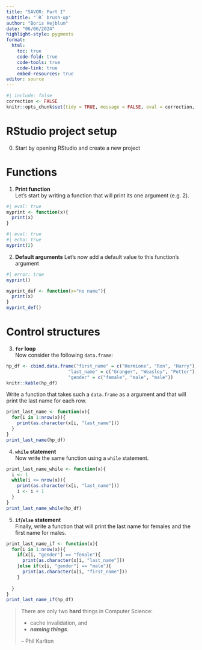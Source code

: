 ```yaml
---
title: "SAVOR: Part I"
subtitle: "`R` brush-up"
author: "Boris Hejblum"
date: "06/06/2024"
highlight-style: pygments
format: 
  html:
    toc: true
    code-fold: true
    code-tools: true
    code-link: true
    embed-resources: true
editor: source
---
```


```r
#| include: false
correction <- FALSE
knitr::opts_chunk$set(tidy = TRUE, message = FALSE, eval = correction, echo=correction)
```

# RStudio project setup

 0. Start by opening RStudio and create a new project

# Functions 
 
 1. **Print function**  
 Let's start by writing a function that will print its one argument (e.g. 2).
```r
#| eval: true
myprint <- function(x){
  print(x)
}
```

```r
#| eval: true
#| echo: true
myprint(2)
```

 
 2. **Default arguments**
 Let's now add a default value to this function's argument
```r
#| error: true
myprint()

myprint_def <- function(x="no name"){
  print(x)
}
myprint_def()
```

# Control structures
 3. **`for` loop**  
 Now consider the following `data.frame`:
```r
hp_df <- cbind.data.frame("first_name" = c("Hermione", "Ron", "Harry"),
                       "last_name" = c("Granger", "Weasley", "Potter"),
                       "gender" = c("female", "male", "male"))
knitr::kable(hp_df)
```  

  Write a function that takes such a `data.frame` as a argument and that will print the last name for each row.

```r
print_last_name <- function(x){
  for(i in 1:nrow(x)){
    print(as.character(x[i, "last_name"]))
  }
}
print_last_name(hp_df)
```

 
 4. **`while` statement**  
 Now write the same function using a `while` statement.
```r
print_last_name_while <- function(x){
  i <- 1
  while(i <= nrow(x)){
    print(as.character(x[i, "last_name"]))
    i <- i + 1
  }
}
print_last_name_while(hp_df)
```

 5. **`if`/`else` statement**  
 Finally, write a function that will print the last name for females and the first name for males.
```r
print_last_name_if <- function(x){
  for(i in 1:nrow(x)){
    if(x[i, "gender"] == "female"){
      print(as.character(x[i, "last_name"]))
    }else if(x[i, "gender"] == "male"){
      print(as.character(x[i, "first_name"]))
    }
    
  }
}
print_last_name_if(hp_df)
```
 
> There are only two **hard** things in Computer Science:  
 >      
 >  - cache invalidation, and 
 >  - ***naming things***. 
 >
 > -- Phil Karlton
